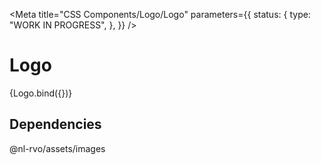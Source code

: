 <!-- @license CC0-1.0 -->


<Meta
  title="CSS Components/Logo/Logo"
  parameters={{
    status: {
      type: "WORK IN PROGRESS",
    },
  }}
/>

# Logo

<Canvas>
  <Story name="Logo">{Logo.bind({})}</Story>
</Canvas>

## Dependencies

@nl-rvo/assets/images
